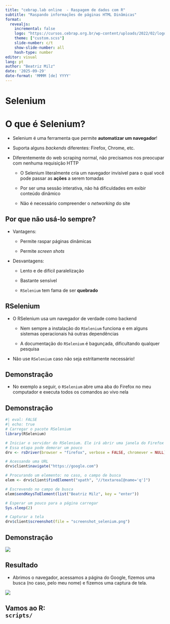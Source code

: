 ```yaml
---
title: "cebrap.lab online  - Raspagem de dados com R"
subtitle: "Raspando informações de páginas HTML Dinâmicas"
format:
  revealjs:
    incremental: false
    logo: "https://cursos.cebrap.org.br/wp-content/uploads/2022/02/logo-nav.png"
    theme: ["custom.scss"]
    slide-number: c/t
    show-slide-number: all
    hash-type: number
editor: visual
lang: pt
author: "Beatriz Milz"
date: '2025-09-29'
date-format: 'MMMM [de] YYYY'
---
```


# Selenium

# O que é Selenium?

-   Selenium é uma ferramenta que permite **automatizar um navegador**!

-   Suporta alguns *backends* diferentes: Firefox, Chrome, etc.

-   Diferentemente do web scraping normal, não precisamos nos preocupar com nenhuma requisição HTTP

    -   O Selenium literalmente cria um navegador invisível para o qual você pode passar as **ações** a serem tomadas

    -   Por ser uma sessão interativa, não há dificuldades em exibir conteúdo dinâmico

    -   Não é necessário compreender o *networking* do site

## Por que não usá-lo sempre?

-   Vantagens:

    -   Permite raspar páginas dinâmicas

    -   Permite *screen shots*

-   Desvantagens:

    -   Lento e de difícil paralelização

    -   Bastante sensível

    -   `RSelenium` tem fama de ser **quebrado**

## RSelenium

-   O RSelenium usa um navegador de verdade como backend

    -   Nem sempre a instalação do `RSelenium` funciona e em alguns sistemas operacionais há outras dependências

    -   A documentação do `RSelenium` é bagunçada, dificultando qualquer pesquisa

-   Não use `RSelenium` caso não seja estritamente necessário!

## Demonstração

-   No exemplo a seguir, o `RSelenium` abre uma aba do Firefox no meu computador e executa todos os comandos ao vivo nela

## Demonstração

```r
#| eval: FALSE
#| echo: true
# Carregar o pacote RSelenium
library(RSelenium)

# Iniciar o servidor do RSelenium. Ele irá abrir uma janela do Firefox
# Essa etapa pode demorar um pouco
drv <- rsDriver(browser = "firefox", verbose = FALSE, chromever = NULL)

# Acessando uma URL
drv$client$navigate("https://google.com")

# Procurando um elemento: no caso, o campo de busca
elem <- drv$client$findElement("xpath", "//textarea[@name='q']")

# Escrevendo no campo de busca
elem$sendKeysToElement(list("Beatriz Milz", key = "enter"))

# Esperar um pouco para a página carregar
Sys.sleep(2)

# Capturar a tela
drv$client$screenshot(file = "screenshot_selenium.png")
```

## Demonstração

![](selenium.gif)

## Resultado

-   Abrimos o navegador, acessamos a página do Google, fizemos uma busca (no caso, pelo meu nome) e fizemos uma captura de tela.

![](screenshot_selenium.png)

## Vamos ao R: <BR> `scripts/` {.middle .center}
